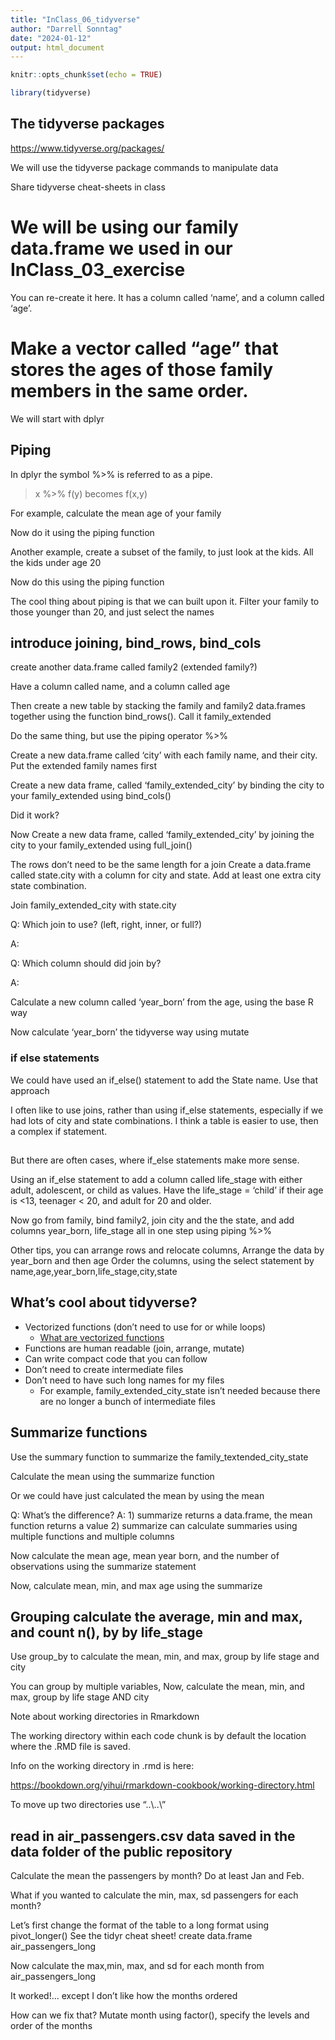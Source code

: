 ```yaml
---
title: "InClass_06_tidyverse"
author: "Darrell Sonntag"
date: "2024-01-12"
output: html_document
---
```


```r
knitr::opts_chunk$set(echo = TRUE)

library(tidyverse)

```

## The tidyverse packages

<https://www.tidyverse.org/packages/>

We will use the tidyverse package commands to manipulate data

Share tidyverse cheat-sheets in class


# We will be using our family data.frame we used in our InClass_03_exercise 

You can re-create it here. It has a column called 'name', and a column called 'age'.



# Make a vector called "age" that stores the ages of those family members in the same order. 

We will start with dplyr

## Piping

In dplyr the symbol %>% is referred to as a pipe. 

> x %>% f(y) becomes f(x,y)

For example, calculate the mean age of your family



Now do it using the piping function



Another example, create a subset of the family, to just look at the kids. All the kids under age 20



Now do this using the piping function



The cool thing about piping is that we can built upon it. 
Filter your family to those younger than 20, and just select the names




## introduce joining, bind_rows, bind_cols

create another data.frame called family2 (extended family?)

Have a column called name, and a column called age




Then create a new table by stacking the family and family2 data.frames together using the function bind_rows(). Call it family_extended



Do the same thing, but use the piping operator %>%



Create a new data.frame called 'city' with each family name, and their 
city. Put the extended family names first



Create a new data frame, called 'family_extended_city' by 
binding the city to your family_extended using bind_cols()



Did it work?

Now Create a new data frame, called 'family_extended_city' by 
joining the city to your family_extended using full_join()



The rows don't need to be the same length for a join
Create a data.frame called state.city with a column for city and state. Add at least one extra city state combination.  



Join family_extended_city with state.city



Q: Which join to use? (left, right, inner, or full?)

A: 

Q: Which column should did join by?

A: 

Calculate a new column called 'year_born' from the age, using the base R way



Now calculate 'year_born'  the tidyverse way using mutate



### if else statements

We could have used an if_else() statement to add the State name.
Use that approach



I often like to use joins, rather than using if_else statements, especially if we had lots of city and state combinations. I think a table is easier to use, then a complex if statement. 

##

But there are often cases, where if_else statements make more sense. 

Using an if_else statement to add a column called life_stage with either adult, adolescent, or child as values. Have the life_stage = 'child' if their age is <13, teenager < 20, and adult for 20 and older.




Now go from family, bind family2, join  city and the the state, and add columns year_born, life_stage all in one step using piping %>%



Other tips, you can arrange rows and relocate columns, 
Arrange the data by year_born and then age
Order the columns, using the select statement by name,age,year_born,life_stage,city,state




## What's cool about tidyverse?

- Vectorized functions (don't need to use for or while loops) 
  - [What are vectorized functions](https://smogdr.github.io/edar_coursebook/rprog4.html)
- Functions are human readable (join, arrange, mutate)
- Can write compact code that you can follow
- Don't need to create intermediate files
- Don't need to have such long names for my files 
    - For example, family_extended_city_state isn't needed because there are no longer a bunch of intermediate files

## Summarize functions

Use the summary function to summarize the family_textended_city_state




Calculate the mean using the summarize function


Or we could have just calculated the mean by using the mean


Q: What's the difference?
A: 1) summarize returns a data.frame, the mean function returns a value
   2) summarize can calculate summaries using multiple functions and multiple columns


Now calculate the mean age, mean year born, and the number of observations using the summarize statement


Now, calculate mean, min, and max age using the summarize


## Grouping calculate the average, min and max, and count n(), by by life_stage

Use group_by to calculate the mean, min, and max, group by life stage and city





You can group by multiple variables, Now, calculate the mean, min, and max, group by life stage AND city


Note about working directories in Rmarkdown

The working directory within each code chunk is by default the location where the .RMD file is saved.

Info on the working directory in .rmd is here:

<https://bookdown.org/yihui/rmarkdown-cookbook/working-directory.html>

To move up two directories use "..\\..\\"

## read in air_passengers.csv data saved in the data folder of the public repository


Calculate the mean the passengers by month? Do at least Jan and Feb. 



What if you wanted to calculate the min, max, sd passengers for each month?


Let's first change the format of the table to a long format using pivot_longer() 
See the tidyr cheat sheet!
create data.frame air_passengers_long



Now calculate the max,min, max, and sd for each month from air_passengers_long


It worked!... except I don't like how the months ordered

How can we fix that?
Mutate month using factor(), specify the levels and order of the months




